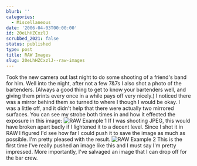 ```yaml
---
blurb: ''
categories:
  - Miscellaneous
date: '2006-04-03T00:00:00'
id: 20eLhHZCxzlJ
scrubbed_2021: false
status: published
type: post
title: RAW Images
slug: 20eLhHZCxzlJ--raw-images
---
```


Took the new camera out last night to do some shooting of a
friend's band for him. Well into the night, after not a few 7&7s I
also shot a photo of the bartenders. (Always a good thing to get to
know your bartenders well, and giving them prints every once in a
while pays off very nicely.) I noticed there was a mirror behind
them so turned to where I though I would be okay. I was a little
off, and it didn't help that there were actually two mirrored
surfaces. You can see my strobe both times in and how it effected
the exposure in this image:
![RAW Example 1](http://www.alanwsmith.com/blog/wp-content/uploads/2006/04/20060401_124150a.jpg "RAW Example 1")
If I was shooting JPEG, this would have broken apart badly if I
lightened it to a decent level. Since I shot it in RAW I figured
I'd see how far I could push it to save the image as much as
possible. I'm pretty pleased with the result.
![RAW Example 2](http://www.alanwsmith.com/blog/wp-content/uploads/2006/04/20060401_124150a-fixed.jpg "RAW Example 2")
This is the first time I've really pushed an image like this and I
must say I'm pretty impressed. More importantly, I've salvaged an
image that I can drop off for the bar crew.
